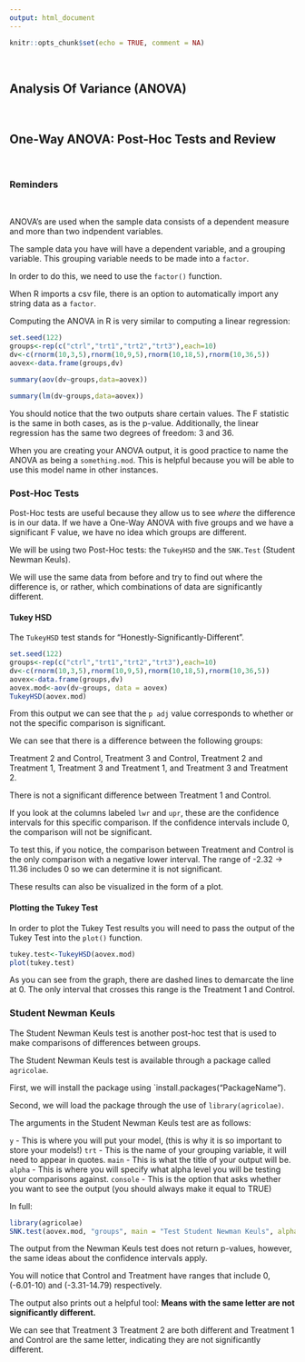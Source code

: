 ```yaml
---
output: html_document
---
```


```r
knitr::opts_chunk$set(echo = TRUE, comment = NA)
```
<br>

## Analysis Of Variance (ANOVA)

<br>

## One-Way ANOVA: Post-Hoc Tests and Review

<br>

### Reminders

<br>


ANOVA's are used when the sample data consists of a dependent measure and more than two indpendent variables. 

The sample data you have will have a dependent variable, and a grouping variable. This grouping variable needs to be made into a `factor`. 

In order to do this, we need to use the `factor()` function. 

When R imports a csv file, there is an option to automatically import any string data as a `factor`. 

Computing the ANOVA in R is very similar to computing a linear regression:

```r
set.seed(122)
groups<-rep(c("ctrl","trt1","trt2","trt3"),each=10)
dv<-c(rnorm(10,3,5),rnorm(10,9,5),rnorm(10,18,5),rnorm(10,36,5))
aovex<-data.frame(groups,dv)

summary(aov(dv~groups,data=aovex))

summary(lm(dv~groups,data=aovex))
```
You should notice that the two outputs share certain values. The F statistic is the same in both cases, as is the p-value. Additionally, the linear
regression has the same two degrees of freedom: 3 and 36. 


When you are creating your ANOVA output, it is good practice to name the ANOVA as being a `something.mod`. This is helpful because you will 
be able to use this model name in other instances. 

### Post-Hoc Tests

Post-Hoc tests are useful because they allow us to see *where* the difference is in our data. If we have a One-Way ANOVA with
five groups and we have a significant F value, we have no idea which groups are different. 

We will be using two Post-Hoc tests: the `TukeyHSD` and the `SNK.Test` (Student Newman Keuls). 

We will use the same data from before and try to find out where the difference is, or rather, which combinations of data are significantly different. 

#### Tukey HSD

The `TukeyHSD` test stands for "Honestly-Significantly-Different". 

```r
set.seed(122)
groups<-rep(c("ctrl","trt1","trt2","trt3"),each=10)
dv<-c(rnorm(10,3,5),rnorm(10,9,5),rnorm(10,18,5),rnorm(10,36,5))
aovex<-data.frame(groups,dv)
aovex.mod<-aov(dv~groups, data = aovex)
TukeyHSD(aovex.mod)
```

From this output we can see that the `p adj` value corresponds to whether or not the specific comparison is significant. 

We can see that there is a difference between the following groups: 

Treatment 2 and Control, Treatment 3 and Control, Treatment 2 and Treatment 1, Treatment 3 and Treatment 1, and Treatment 3 and Treatment 2. 

There is not a significant difference between Treatment 1 and Control. 

If you look at the columns labeled `lwr` and `upr`, these are the confidence intervals for this specific comparison. If the confidence intervals include 0, the comparison will not be significant. 

To test this, if you notice, the comparison between Treatment and Control is the only comparison with a negative lower interval. The range of -2.32 -> 11.36 includes 0 so we can determine it is not significant. 

These results can also be visualized in the form of a plot. 

#### Plotting the Tukey Test

In order to plot the Tukey Test results you will need to pass the output of the Tukey Test into the `plot()` function. 

```r
tukey.test<-TukeyHSD(aovex.mod)
plot(tukey.test)
```
As you can see from the graph, there are dashed lines to demarcate the line at 0. The only interval that crosses this range is the Treatment 1 and Control.



### Student Newman Keuls

The Student Newman Keuls test is another post-hoc test that is used to make comparisons of differences between groups. 

The Student Newman Keuls test is available through a package called `agricolae`. 

First, we will install the package using `install.packages("PackageName").

Second, we will load the package through the use of `library(agricolae)`.

The arguments in the Student Newman Keuls test are as follows:

`y` - This is where you will put your model, (this is why it is so important to store your models!)
`trt` - This is the name of your grouping variable, it will need to appear in quotes. 
`main` - This is what the title of your output will be. 
`alpha` - This is where you will specify what alpha level you will be testing your comparisons against. 
`console` - This is the option that asks whether you want to see the output (you should always make it equal to TRUE)

In full:

```r
library(agricolae)
SNK.test(aovex.mod, "groups", main = "Test Student Newman Keuls", alpha = .05, console = TRUE)
```

The output from the Newman Keuls test does not return p-values, however, the same ideas about the confidence intervals apply. 

You will notice that Control and Treatment have ranges that include 0, (-6.01-10) and (-3.31-14.79) respectively. 

The output also prints out a helpful tool: **Means with the same letter are not significantly different.**

We can see that Treatment 3 Treatment 2 are both different and Treatment 1 and Control are the same letter, indicating they are not significantly different. 







